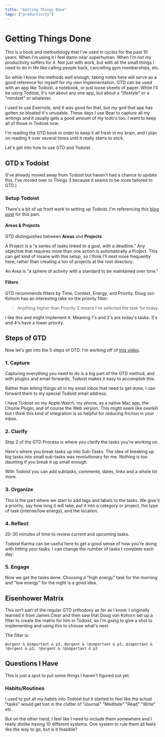 ```yaml
---
title: "Getting Things Done"
tags: ["productivity"]
---
```


# Getting Things Done

This is a book and methodology that I've used in cycles for the past 10 years. When I'm using it I feel damn near superhuman. When I'm not my productivity suffers for it. Not just with work, but with all the small things I need to do in life like calling people back, cancelling gym memberships, etc.

So while I know the methods well enough, taking notes here will serve as a good reference for myself for my own implementation. GTD can be used with an app like Todoist, a notebook, or just loose sheets of paper. While I'll be using Todoist, it's not about any one app, but about a "lifestyle" or a "mindset" or whatever.

I used to use Evernote, and it was good for that, but my god that app has gotten so bloated it's unusable. These days I use Bear to capture all my writings and it usually gets a good amount of my todo's too. I want to keep all of those in Todoist now.

I'm reading the GTD book in order to keep it all fresh in my brain, and I plan on reading it over several times until it really starts to stick.

Let's get into how to use GTD and Todoist.

## GTD x Todoist
(I've already moved away from Todoist but haven't had a chance to update this. I've moved over to Things 3 because it seems to be more tailored to GTD.)

### Setup Todoist

There's a bit of up front work to setting up Todoist. I'm referencing this [blog post](https://medium.com/@dougvk/how-to-make-todoist-conform-to-gtd-362d86f037bf) for this part.

#### Areas & Projects

GTD distinguishes between **Areas** and **Projects**.

A Project is a “a series of tasks linked to a goal, with a deadline.” Any objective that requires more than one action is automatically a Project. This can get kind of insane with this setup, so I think I'll nest more frequently here, rather than creating a ton of projects at the root directory.

An Area is “a sphere of activity with a standard to be maintained over time.”

#### Filters

GTD recommends filters by Time, Context, Energy, and Priority. Doug von Kohorn has an interesting take on the priority filter:

> Anything higher than Priority 3 means I’ve selected the task for today.

I like this and might implement it. Meaning 1's and 2's are today's tasks. 3's and 4's have a lower priority.

## Steps of GTD

Now let's get into the 5 steps of GTD. I'm working off of [this video](https://www.youtube.com/watch?v=ZPcsaW8t3jY).

### 1. Capture

Capturing everything you need to do is a big part of the GTD method, and with plugins and email forwards, Todoist makes it easy to accomplish this.

Rather than letting things sit in my email inbox that need to get done, I can forward them to my special Todoist email address.

I have Todoist on my Apple Watch, my phone, as a native Mac app, the Chome Plugin, and of course the Web version. This might seem like overkill but I think this kind of integration is so helpful for reducing friction in your inbox.

### 2. Clarify

Step 2 of the GTD Process is where you clarify the tasks you're working on.

Here's where you break tasks up into Sub-Tasks. The idea of breaking up big tasks into small sub-tasks was revolutionary for me. Nothing is too daunting if you break it up small enough.

With Todoist you can add subtasks, comments, dates, links and a whole lot more.

### 3. Organize

This is the part where we start to add tags and labels to the tasks. We give it a priority, say how long it will take, put it into a category or project, the type of task (intense/low energy), and the location.

### 4. Reflect

20-30 minutes of time to review current and upcoming tasks.

Todoist Karma can be useful here to get a good sense of how you're doing with hitting your tasks. I can change the number of tasks I complete each day.

### 5. Engage

Now we get the tasks done. Choosing a "high energy" task for the morning and "low energy" for the night is a good idea.

## Eisenhower Matrix

This isn't part of the regular GTD orthodoxy as far as I know. I originally learned it from James Clear and then saw that Doug von Kohorn set up a filter to create the matrix for him in Todoist, so I'm going to give a shot to implementing and using this to choose what's next.

The filter is:

`@urgent & @important & p3, @urgent & !@important & p3, @important & !@urgent & p3, !@urgent & !@important & p3`

## Questions I Have

This is just a spot to put some things I haven't figured out yet.

### Habits/Routines

I used to put all my habits into Todoist but it started to feel like the actual "tasks" would get lost in the clutter of "Journal" "Meditate" "Read" "Write" etc.

But on the other hand, I feel like I need to include them somewhere and I really dislike having 10 different systems. One system to rule them all feels like the way to go, but is it feasible?
